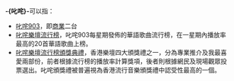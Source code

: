 '''-{叱咤}-'''可以指：
*[[叱咤903|叱咤903]]，即[[商業電台|商業]]二台
*[[叱咤樂壇流行榜|叱咤樂壇流行榜]]，叱咤903每星期發佈的華語歌曲流行榜，在一星期內播放率最高的20首華語歌曲上榜。
*[[叱咤樂壇流行榜頒獎典禮|叱咤樂壇流行榜頒獎典禮]]，香港樂壇四大頒獎禮之一，分為專業推介及我最喜愛兩部份，前者根據流行榜的播放率計算獎項，後者則根據網民及現場觀眾投票選出。叱咤頒獎禮被普遍視為香港流行音樂頒獎禮中認受性最高的一個。

{{disambig}}
